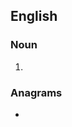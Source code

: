 ==English==

===Noun===
{{head|en|noun plural form}}

# {{plural of|teasle|lang=en}}

===Anagrams===
* {{anagrams|en|a=aeelsst|leasest|sealest|steales|tealess|teasels}}